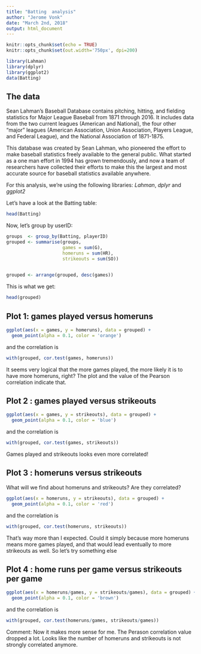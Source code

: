 ```yaml
---
title: "Batting  analysis"
author: "Jerome Vonk"
date: "March 2nd, 2018"
output: html_document
---
```


```r
knitr::opts_chunk$set(echo = TRUE)
knitr::opts_chunk$set(out.width='750px', dpi=200)

library(Lahman)
library(dplyr)
library(ggplot2)
data(Batting)
```

## The data
Sean Lahman's Baseball Database contains pitching, hitting, and fielding statistics for Major League Baseball from 1871 through 2016. It includes data from the two current leagues (American and National), the four other "major" leagues (American Association, Union Association, Players League, and Federal League), and the National Association of 1871-1875.

This database was created by Sean Lahman, who pioneered the effort to make baseball statistics freely available to the general public. What started as a one man effort in 1994 has grown tremendously, and now a team of researchers have collected their efforts to make this the largest and most accurate source for baseball statistics available anywhere.

For this analysis, we're using the following libraries: _Lahman_, _dplyr_ and _ggplot2_

Let's have a look at the Batting table:

```r

head(Batting)

```


Now, let's group by userID:
```r
groups  <- group_by(Batting, playerID)
grouped <- summarise(groups,
                     games = sum(G),
                     homeruns = sum(HR),
                     strikeouts = sum(SO))
           

grouped <- arrange(grouped, desc(games))
```

This is what we get:
```r
head(grouped)
```


## Plot 1: games played versus homeruns

```r
ggplot(aes(x = games, y = homeruns), data = grouped) +
  geom_point(alpha = 0.1, color = 'orange')
```

and the correlation is

```r
with(grouped, cor.test(games, homeruns))
```

It seems very logical that the more games played, the more likely it is to have more homeruns, right? The plot and the value of the Pearson correlation indicate that.   

## Plot 2 : games played versus strikeouts

```r
ggplot(aes(x = games, y = strikeouts), data = grouped) +
  geom_point(alpha = 0.1, color = 'blue')
```

and the correlation is

```r
with(grouped, cor.test(games, strikeouts))
```

Games played and strikeouts looks even more correlated!

## Plot 3 : homeruns versus strikeouts

What will we find about homeruns and strikeouts? Are they correlated?
```r
ggplot(aes(x = homeruns, y = strikeouts), data = grouped) +
  geom_point(alpha = 0.1, color = 'red')
```

and the correlation is

```r
with(grouped, cor.test(homeruns, strikeouts))
```

That's way more than I expected. Could it simply because more homeruns means more games played, and that would lead eventually to more strikeouts as well. So let's try something else

## Plot 4 : home runs per game versus strikeouts per game


```r
ggplot(aes(x = homeruns/games, y = strikeouts/games), data = grouped) +
  geom_point(alpha = 0.1, color = 'brown')
```

and the correlation is

```r
with(grouped, cor.test(homeruns/games, strikeouts/games))
```

Comment: Now it makes more sense for me. The Perason correlation value dropped a lot. Looks like the number of homeruns and strikeouts is not strongly correlated anymore.

